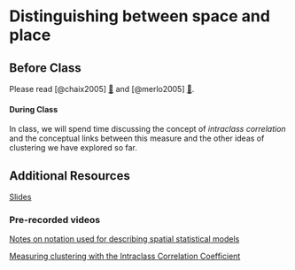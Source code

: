 
# Distinguishing between space and place

## Before Class

Please read [@chaix2005] [📄](https://www.dropbox.com/s/tksxkyu26u80jj6/chaix_et_al_2005_comparison_of_a_spatial_approach_with_the_multilevel_approach_for_investigating.pdf?dl=0) and [@merlo2005] [📄](https://www.dropbox.com/s/oz0mxcdyl3zzvmx/Merlo%20et%20al.%20-%202005%20-%20A%20brief%20conceptual%20tutorial%20of%20multilevel%20analysis.pdf?dl=0). 


#### During Class

In class, we will spend time discussing the concept of *intraclass correlation* and the conceptual links between this measure and the other ideas of clustering we have explored so far. 

## Additional Resources

[Slides](slides/session_9_intraclass_correlation.qmd)

### Pre-recorded videos

[Notes on notation used for describing spatial statistical models](https://www.dropbox.com/s/3oupv3zaug50fm9/EPID594_02-01_Notes%20on%20Notation%20-%20describing%20spatial%20models_COURSERA.mp4?dl=0)

[Measuring clustering with the Intraclass Correlation Coefficient](https://www.dropbox.com/s/xd18a3yxab8l7oc/EPID594_02-02_Measuring%20Clustering%20-%20Intraclass%20Correlation_COURSERA.mp4?dl=0)